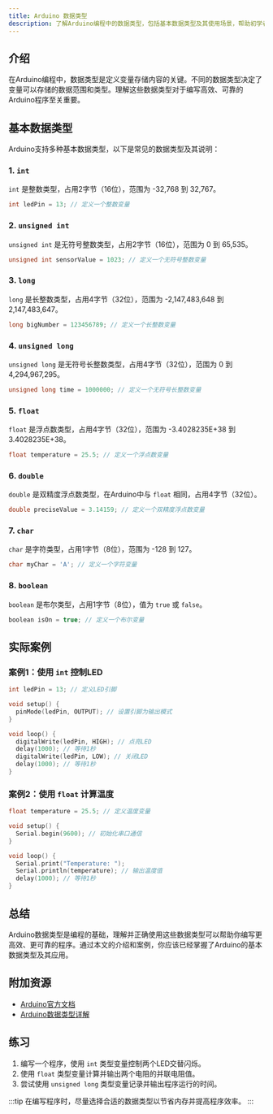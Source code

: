 ```yaml
---
title: Arduino 数据类型
description: 了解Arduino编程中的数据类型，包括基本数据类型及其使用场景，帮助初学者掌握Arduino编程的基础知识。
---
```


## 介绍

在Arduino编程中，数据类型是定义变量存储内容的关键。不同的数据类型决定了变量可以存储的数据范围和类型。理解这些数据类型对于编写高效、可靠的Arduino程序至关重要。

## 基本数据类型

Arduino支持多种基本数据类型，以下是常见的数据类型及其说明：

### 1. `int`
`int` 是整数类型，占用2字节（16位），范围为 -32,768 到 32,767。

```cpp
int ledPin = 13; // 定义一个整数变量
```

### 2. `unsigned int`
`unsigned int` 是无符号整数类型，占用2字节（16位），范围为 0 到 65,535。

```cpp
unsigned int sensorValue = 1023; // 定义一个无符号整数变量
```

### 3. `long`
`long` 是长整数类型，占用4字节（32位），范围为 -2,147,483,648 到 2,147,483,647。

```cpp
long bigNumber = 123456789; // 定义一个长整数变量
```

### 4. `unsigned long`
`unsigned long` 是无符号长整数类型，占用4字节（32位），范围为 0 到 4,294,967,295。

```cpp
unsigned long time = 1000000; // 定义一个无符号长整数变量
```

### 5. `float`
`float` 是浮点数类型，占用4字节（32位），范围为 -3.4028235E+38 到 3.4028235E+38。

```cpp
float temperature = 25.5; // 定义一个浮点数变量
```

### 6. `double`
`double` 是双精度浮点数类型，在Arduino中与 `float` 相同，占用4字节（32位）。

```cpp
double preciseValue = 3.14159; // 定义一个双精度浮点数变量
```

### 7. `char`
`char` 是字符类型，占用1字节（8位），范围为 -128 到 127。

```cpp
char myChar = 'A'; // 定义一个字符变量
```

### 8. `boolean`
`boolean` 是布尔类型，占用1字节（8位），值为 `true` 或 `false`。

```cpp
boolean isOn = true; // 定义一个布尔变量
```

## 实际案例

### 案例1：使用 `int` 控制LED

```cpp
int ledPin = 13; // 定义LED引脚

void setup() {
  pinMode(ledPin, OUTPUT); // 设置引脚为输出模式
}

void loop() {
  digitalWrite(ledPin, HIGH); // 点亮LED
  delay(1000); // 等待1秒
  digitalWrite(ledPin, LOW); // 关闭LED
  delay(1000); // 等待1秒
}
```

### 案例2：使用 `float` 计算温度

```cpp
float temperature = 25.5; // 定义温度变量

void setup() {
  Serial.begin(9600); // 初始化串口通信
}

void loop() {
  Serial.print("Temperature: ");
  Serial.println(temperature); // 输出温度值
  delay(1000); // 等待1秒
}
```

## 总结

Arduino数据类型是编程的基础，理解并正确使用这些数据类型可以帮助你编写更高效、更可靠的程序。通过本文的介绍和案例，你应该已经掌握了Arduino的基本数据类型及其应用。

## 附加资源

- [Arduino官方文档](https://www.arduino.cc/reference/en/)
- [Arduino数据类型详解](https://www.arduino.cc/en/Reference/HomePage)

## 练习

1. 编写一个程序，使用 `int` 类型变量控制两个LED交替闪烁。
2. 使用 `float` 类型变量计算并输出两个电阻的并联电阻值。
3. 尝试使用 `unsigned long` 类型变量记录并输出程序运行的时间。

:::tip
在编写程序时，尽量选择合适的数据类型以节省内存并提高程序效率。
:::